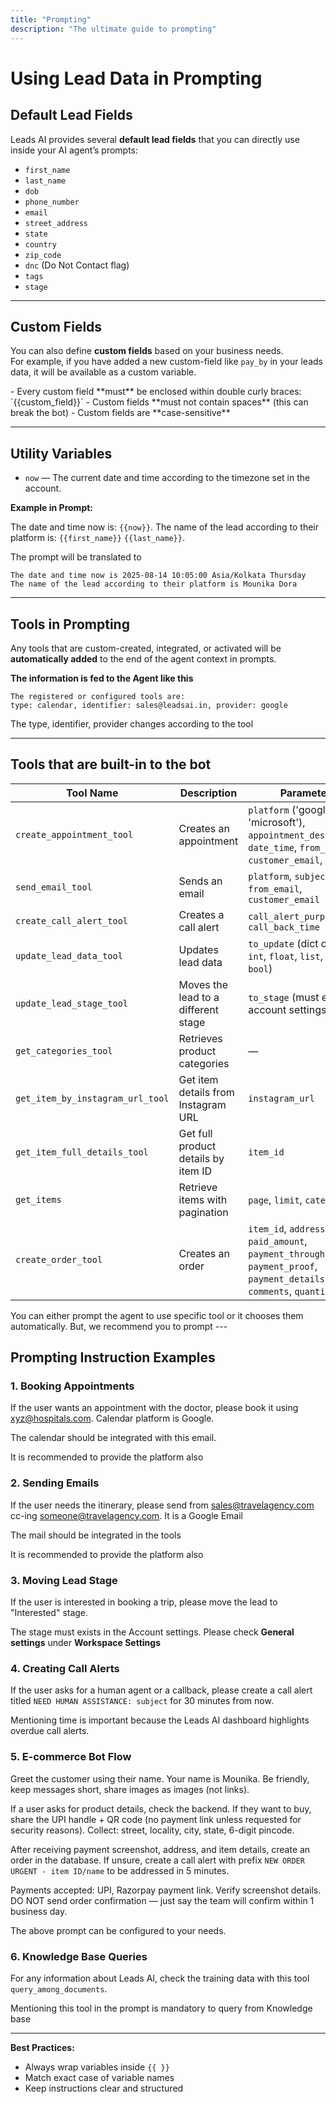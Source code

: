 ```yaml
---
title: "Prompting"
description: "The ultimate guide to prompting"
---
```


# Using Lead Data in Prompting

## Default Lead Fields

Leads AI provides several **default lead fields** that you can directly use inside your AI agent’s prompts:

- `first_name`
- `last_name`
- `dob`
- `phone_number`
- `email`
- `street_address`
- `state`
- `country`
- `zip_code`
- `dnc` (Do Not Contact flag)
- `tags`
- `stage`

---

## Custom Fields

You can also define **custom fields** based on your business needs.  
For example, if you have added a new custom-field like `pay_by` in your leads data, it will be available as a custom variable.

<Warning>
    - Every custom field **must** be enclosed within double curly braces: `{{custom_field}}`  
    - Custom fields **must not contain spaces** (this can break the bot)  
    - Custom fields are **case-sensitive**
</Warning>


---

## Utility Variables

- `now` — The current date and time according to the timezone set in the account.

**Example in Prompt:**

The date and time now is: ```{{now}}```.
The name of the lead according to their platform is: ```{{first_name}}```  ```{{last_name}}```.

The prompt will be translated to

```
The date and time now is 2025-08-14 10:05:00 Asia/Kolkata Thursday
The name of the lead according to their platform is Mounika Dora
```

---

## Tools in Prompting

Any tools that are custom-created, integrated, or activated will be **automatically added** to the end of the agent context in prompts.

**The information is fed to the Agent like this**

```text
The registered or configured tools are:
type: calendar, identifier: sales@leadsai.in, provider: google
```

<Info> The type, identifier, provider changes according to the tool </Info>

---

## Tools that are built-in to the bot

| Tool Name | Description | Parameters |
|-----------|-------------|------------|
| `create_appointment_tool` | Creates an appointment | `platform` ('google', 'microsoft'), `appointment_description`, `date_time`, `from_email`, `customer_email`, `notes` |
| `send_email_tool` | Sends an email | `platform`, `subject`, `body`, `from_email`, `customer_email` |
| `create_call_alert_tool` | Creates a call alert | `call_alert_purpose`, `call_back_time` |
| `update_lead_data_tool` | Updates lead data | `to_update` (dict of `str`, `int`, `float`, `list`, `dict`, `bool`) |
| `update_lead_stage_tool` | Moves the lead to a different stage | `to_stage` (must exist in account settings) |
| `get_categories_tool` | Retrieves product categories | — |
| `get_item_by_instagram_url_tool` | Get item details from Instagram URL | `instagram_url` |
| `get_item_full_details_tool` | Get full product details by item ID | `item_id` |
| `get_items` | Retrieve items with pagination | `page`, `limit`, `category_id` |
| `create_order_tool` | Creates an order | `item_id`, `address`, `paid_amount`, `payment_through`, `payment_proof`, `payment_details`, `comments`, `quantity` |



<Note>
    You can either prompt the agent to use specific tool or it chooses them automatically. But, we recommend you to prompt
    
</Note>
---

## Prompting Instruction Examples

### 1. Booking Appointments
If the user wants an appointment with the doctor, please book it using xyz@hospitals.com. Calendar platform is Google.

<Warning>The calendar should be integrated with this email.</Warning>

<Note>It is recommended to provide the platform also</Note>


### 2. Sending Emails
If the user needs the itinerary, please send from sales@travelagency.com cc-ing someone@travelagency.com. It is a Google Email

<Warning>The mail should be integrated in the tools</Warning>

<Note>It is recommended to provide the platform also</Note>

### 3. Moving Lead Stage
If the user is interested in booking a trip, please move the lead to "Interested" stage.

<Warning>The stage must exists in the Account settings. Please check **General settings** under **Workspace Settings** </Warning>


### 4. Creating Call Alerts

If the user asks for a human agent or a callback,
please create a call alert titled `NEED HUMAN ASSISTANCE: subject`
for 30 minutes from now.


<Note>
    Mentioning time is important because the Leads AI dashboard highlights overdue call alerts.
    
</Note>

### 5. E-commerce Bot Flow
Greet the customer using their name. Your name is Mounika.
Be friendly, keep messages short, share images as images (not links).

If a user asks for product details, check the backend.
If they want to buy, share the UPI handle + QR code (no payment link unless requested for security reasons).
Collect: street, locality, city, state, 6-digit pincode.

After receiving payment screenshot, address, and item details, create an order in the database.
If unsure, create a call alert with prefix `NEW ORDER URGENT - item ID/name` to be addressed in 5 minutes.

Payments accepted: UPI, Razorpay payment link. Verify screenshot details.
DO NOT send order confirmation — just say the team will confirm within 1 business day.


<Info>
    The above prompt can be configured to your needs. 
    
</Info>

### 6. Knowledge Base Queries

For any information about Leads AI, check the training data with this tool `query_among_documents`.

<Warning>Mentioning this tool in the prompt is mandatory to query from Knowledge base</Warning>

---

**Best Practices:**
- Always wrap variables inside `{{ }}`  
- Match exact case of variable names  
- Keep instructions clear and structured